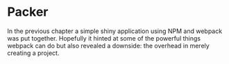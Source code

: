 # Packer {#packer-overview}

In the previous chapter a simple shiny application using NPM and webpack was put together. Hopefully it hinted at some of the powerful things webpack can do but also revealed a downside: the overhead in merely creating a project.


